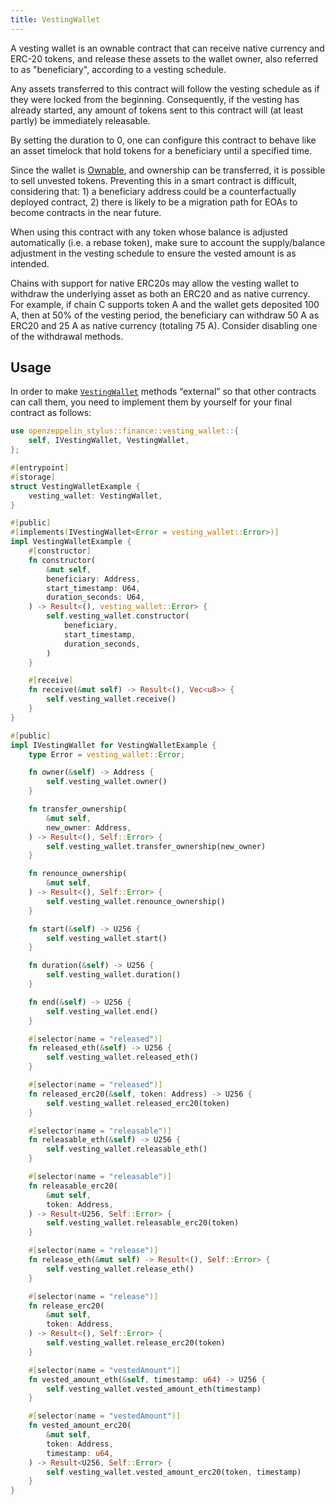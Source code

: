 ```yaml
---
title: VestingWallet
---
```


A vesting wallet is an ownable contract that can receive native currency and
ERC-20 tokens, and release these assets to the wallet owner, also referred to as
"beneficiary", according to a vesting schedule.

Any assets transferred to this contract will follow the vesting schedule as if
they were locked from the beginning. Consequently, if the vesting has already
started, any amount of tokens sent to this contract will (at least partly) be
immediately releasable.

By setting the duration to 0, one can configure this contract to behave like
an asset timelock that hold tokens for a beneficiary until a specified time.

<Callout>


Since the wallet is [Ownable](/contracts-stylus/0.2.0/access-control#ownership-and-ownable),
and ownership can be transferred, it is possible to sell unvested tokens.
Preventing this in a smart contract is difficult, considering that: 1) a
beneficiary address could be a counterfactually deployed contract, 2)
there is likely to be a migration path for EOAs to become contracts in the near
future.

</Callout>

<Callout>


When using this contract with any token whose balance is adjusted automatically
(i.e. a rebase token), make sure to account the supply/balance adjustment in the
vesting schedule to ensure the vested amount is as intended.

</Callout>

<Callout>


Chains with support for native ERC20s may allow the vesting wallet to withdraw
the underlying asset as both an ERC20 and as native currency. For example, if
chain C supports token A and the wallet gets deposited 100 A, then at 50% of
the vesting period, the beneficiary can withdraw 50 A as ERC20 and 25 A as
native currency (totaling 75 A). Consider disabling one of the withdrawal methods.

</Callout>

## Usage

In order to make [`VestingWallet`](https://docs.rs/openzeppelin-stylus/0.2.0/openzeppelin_stylus/finance/vesting_wallet/index.html) methods “external” so that other contracts can call them, you need to implement them by yourself for your final contract as follows:

```rust
use openzeppelin_stylus::finance::vesting_wallet::{
    self, IVestingWallet, VestingWallet,
};

#[entrypoint]
#[storage]
struct VestingWalletExample {
    vesting_wallet: VestingWallet,
}

#[public]
#[implements(IVestingWallet<Error = vesting_wallet::Error>)]
impl VestingWalletExample {
    #[constructor]
    fn constructor(
        &mut self,
        beneficiary: Address,
        start_timestamp: U64,
        duration_seconds: U64,
    ) -> Result<(), vesting_wallet::Error> {
        self.vesting_wallet.constructor(
            beneficiary,
            start_timestamp,
            duration_seconds,
        )
    }

    #[receive]
    fn receive(&mut self) -> Result<(), Vec<u8>> {
        self.vesting_wallet.receive()
    }
}

#[public]
impl IVestingWallet for VestingWalletExample {
    type Error = vesting_wallet::Error;

    fn owner(&self) -> Address {
        self.vesting_wallet.owner()
    }

    fn transfer_ownership(
        &mut self,
        new_owner: Address,
    ) -> Result<(), Self::Error> {
        self.vesting_wallet.transfer_ownership(new_owner)
    }

    fn renounce_ownership(
        &mut self,
    ) -> Result<(), Self::Error> {
        self.vesting_wallet.renounce_ownership()
    }

    fn start(&self) -> U256 {
        self.vesting_wallet.start()
    }

    fn duration(&self) -> U256 {
        self.vesting_wallet.duration()
    }

    fn end(&self) -> U256 {
        self.vesting_wallet.end()
    }

    #[selector(name = "released")]
    fn released_eth(&self) -> U256 {
        self.vesting_wallet.released_eth()
    }

    #[selector(name = "released")]
    fn released_erc20(&self, token: Address) -> U256 {
        self.vesting_wallet.released_erc20(token)
    }

    #[selector(name = "releasable")]
    fn releasable_eth(&self) -> U256 {
        self.vesting_wallet.releasable_eth()
    }

    #[selector(name = "releasable")]
    fn releasable_erc20(
        &mut self,
        token: Address,
    ) -> Result<U256, Self::Error> {
        self.vesting_wallet.releasable_erc20(token)
    }

    #[selector(name = "release")]
    fn release_eth(&mut self) -> Result<(), Self::Error> {
        self.vesting_wallet.release_eth()
    }

    #[selector(name = "release")]
    fn release_erc20(
        &mut self,
        token: Address,
    ) -> Result<(), Self::Error> {
        self.vesting_wallet.release_erc20(token)
    }

    #[selector(name = "vestedAmount")]
    fn vested_amount_eth(&self, timestamp: u64) -> U256 {
        self.vesting_wallet.vested_amount_eth(timestamp)
    }

    #[selector(name = "vestedAmount")]
    fn vested_amount_erc20(
        &mut self,
        token: Address,
        timestamp: u64,
    ) -> Result<U256, Self::Error> {
        self.vesting_wallet.vested_amount_erc20(token, timestamp)
    }
}
```
